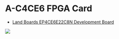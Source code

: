 = A-C4CE6 FPGA Card =

* <a href="http://land-boards.com/blwiki/index.php?title=A-C4E6_Cyclone_IV_FPGA_EP4CE6E22C8N_Development_Board">Land Boards EP4CE6E22C8N Development Board</a>

<img src="http://land-boards.com/blwiki/images/b/bb/A-C4CE6_Card_001.PNG"></img>

